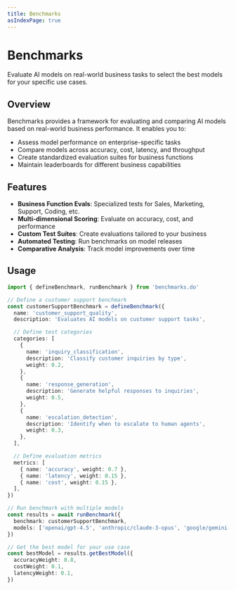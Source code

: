 ```yaml
---
title: Benchmarks
asIndexPage: true
---
```


# Benchmarks

Evaluate AI models on real-world business tasks to select the best models for your specific use cases.

## Overview

Benchmarks provides a framework for evaluating and comparing AI models based on real-world business performance. It enables you to:

- Assess model performance on enterprise-specific tasks
- Compare models across accuracy, cost, latency, and throughput
- Create standardized evaluation suites for business functions
- Maintain leaderboards for different business capabilities

## Features

- **Business Function Evals**: Specialized tests for Sales, Marketing, Support, Coding, etc.
- **Multi-dimensional Scoring**: Evaluate on accuracy, cost, and performance
- **Custom Test Suites**: Create evaluations tailored to your business
- **Automated Testing**: Run benchmarks on model releases
- **Comparative Analysis**: Track model improvements over time

## Usage

```typescript
import { defineBenchmark, runBenchmark } from 'benchmarks.do'

// Define a customer support benchmark
const customerSupportBenchmark = defineBenchmark({
  name: 'customer_support_quality',
  description: 'Evaluates AI models on customer support tasks',

  // Define test categories
  categories: [
    {
      name: 'inquiry_classification',
      description: 'Classify customer inquiries by type',
      weight: 0.2,
    },
    {
      name: 'response_generation',
      description: 'Generate helpful responses to inquiries',
      weight: 0.5,
    },
    {
      name: 'escalation_detection',
      description: 'Identify when to escalate to human agents',
      weight: 0.3,
    },
  ],

  // Define evaluation metrics
  metrics: [
    { name: 'accuracy', weight: 0.7 },
    { name: 'latency', weight: 0.15 },
    { name: 'cost', weight: 0.15 },
  ],
})

// Run benchmark with multiple models
const results = await runBenchmark({
  benchmark: customerSupportBenchmark,
  models: ['openai/gpt-4.5', 'anthropic/claude-3-opus', 'google/gemini-pro'],
})

// Get the best model for your use case
const bestModel = results.getBestModel({
  accuracyWeight: 0.8,
  costWeight: 0.1,
  latencyWeight: 0.1,
})
```
